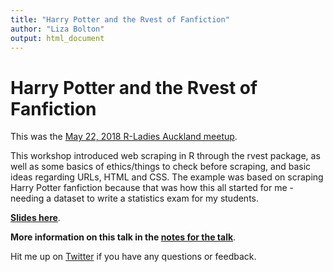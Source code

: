 ```yaml
---
title: "Harry Potter and the Rvest of Fanfiction"
author: "Liza Bolton"
output: html_document
---
```

# Harry Potter and the Rvest of Fanfiction

This was the [May 22, 2018 R-Ladies Auckland meetup](https://www.meetup.com/rladies-auckland/events/250117268/).

This workshop introduced web scraping in R through the rvest package, as well as some basics of ethics/things to check before scraping, and basic ideas regarding URLs, HTML and CSS. The example was based on scraping Harry Potter fanfiction because that was how this all started for me - needing a dataset to write a statistics exam for my students. 

**[Slides here](https://docs.google.com/presentation/d/1pjJZY8E5z-0dR4_HULRLeat3WVySbJJ8-aLAirV9fYo/edit?usp=sharing)**.

**More information on this talk in the [notes for the talk](http://www.dataembassy.co.nz/links)**.

Hit me up on [Twitter](https://www.twitter.com/Liza_Bolton) if you have any questions or feedback.